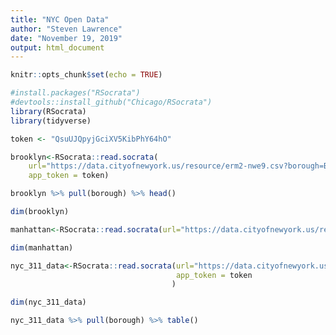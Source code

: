 ```yaml
---
title: "NYC Open Data"
author: "Steven Lawrence"
date: "November 19, 2019"
output: html_document
---
```


```r
knitr::opts_chunk$set(echo = TRUE)
```

```r
#install.packages("RSocrata")
#devtools::install_github("Chicago/RSocrata")
library(RSocrata)
library(tidyverse)

```

```r

token <- "QsuUJQpyjGciXV5KibPhY64hO"
```

```r

brooklyn<-RSocrata::read.socrata(
    url="https://data.cityofnewyork.us/resource/erm2-nwe9.csv?borough=BROOKLYN&select=$group_by=incident_zip&$limit=1000", 
    app_token = token) 

brooklyn %>% pull(borough) %>% head()

dim(brooklyn)

```

```r

manhattan<-RSocrata::read.socrata(url="https://data.cityofnewyork.us/resource/erm2-nwe9.csv?borough=MAnhattan", app_token = token) 

dim(manhattan)

```

```r
nyc_311_data<-RSocrata::read.socrata(url="https://data.cityofnewyork.us/resource/erm2-nwe9.csv?$select=borough$group=incident_zip&$limit=1000", 
                                     app_token = token
                                    ) 

dim(nyc_311_data)

nyc_311_data %>% pull(borough) %>% table()
```

